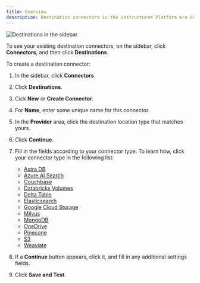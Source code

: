 ```yaml
---
title: Overview
description: Destination connectors in the Unstructured Platform are designed to specify the endpoint for data processed within the platform. These connectors ensure that the transformed and analyzed data is securely and efficiently transferred to a storage system for future use, often to a vector database for tasks that involve high-speed retrieval and advanced data analytics operations.
---
```


![Destinations in the sidebar](/img/platform/Destinations-Sidebar.png)

To see your existing destination connectors, on the sidebar, click **Connectors**, and then click **Destinations**.

To create a destination connector:

1. In the sidebar, click **Connectors**.
2. Click **Destinations**.
3. Cick **New** or **Create Connector**.
4. For **Name**, enter some unique name for this connector.
5. In the **Provider** area, click the destination location type that matches yours.
6. Click **Continue**.
7. Fill in the fields according to your connector type. To learn how, click your connector type in the following list:

   - [Astra DB](/platform/destinations/astradb)
   - [Azure AI Search](/platform/destinations/azure-ai-search)
   - [Couchbase](/platform/destinations/couchbase)
   - [Databricks Volumes](/platform/destinations/databricks-volumes)
   - [Delta Table](/platform/destinations/delta-table)
   - [Elasticsearch](/platform/destinations/elasticsearch)
   - [Google Cloud Storage](/platform/destinations/google-cloud)
   - [Milvus](/platform/destinations/milvus)
   - [MongoDB](/platform/destinations/mongodb)
   - [OneDrive](/platform/destinations/onedrive)
   - [Pinecone](/platform/destinations/pinecone)
   - [S3](/platform/destinations/s3)
   - [Weaviate](/platform/destinations/weaviate)
        
8. If a **Continue** button appears, click it, and fill in any additional settings fields.
9. Click **Save and Test**. 